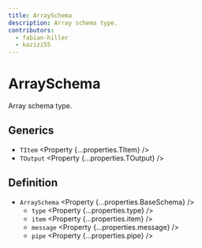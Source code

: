 ```yaml
---
title: ArraySchema
description: Array schema type.
contributors:
  - fabian-hiller
  - kazizi55
---
```



# ArraySchema

Array schema type.

## Generics

- `TItem` <Property {...properties.TItem} />
- `TOutput` <Property {...properties.TOutput} />

## Definition

- `ArraySchema` <Property {...properties.BaseSchema} />
  - `type` <Property {...properties.type} />
  - `item` <Property {...properties.item} />
  - `message` <Property {...properties.message} />
  - `pipe` <Property {...properties.pipe} />
